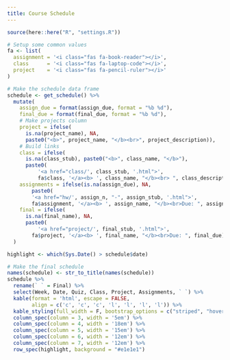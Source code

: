 ```yaml
---
title: Course Schedule
---
```


```r
source(here::here("R", "settings.R"))
```

```r
# Setup some common values
fa <- list(
  assignment = '<i class="fas fa-book-reader"></i>',
  class      = '<i class="fas fa-laptop-code"></i>',
  project    = '<i class="fas fa-pencil-ruler"></i>'
)

# Make the schedule data frame
schedule <- get_schedule() %>%
  mutate(
    assign_due = format(assign_due, format = "%b %d"),
    final_due = format(final_due, format = "%b %d"),
    # Make projects column
    project = ifelse(
      is.na(project_name), NA,
      paste0("<b>", project_name, "</b><br>", project_description)),
    # Build links
    class = ifelse(
      is.na(class_stub), paste0("<b>", class_name, "</b>"),
      paste0(
          '<a href="class/', class_stub, '.html">',
          fa$class, '</a><b> ', class_name, "</b><br> ", class_description)),
    assignments = ifelse(is.na(assign_due), NA, 
        paste0(
        '<a href="hw/', assign_n, "-", assign_stub, '.html">',
        fa$assignment, '</a><b> ', assign_name, "</b><br>Due: ", assign_due)),
    final = ifelse(
      is.na(final_name), NA,
      paste0(
          '<a href="project/', final_stub, '.html">',
        fa$project, '</a><b> ', final_name, "</b><br>Due: ", final_due))
  )

highlight <- which(Sys.Date() > schedule$date)
```

:::{.column-page}

```r
# Make the final schedule
names(schedule) <- str_to_title(names(schedule))
schedule %>%
  rename(` ` = Final) %>%
  select(Week, Date, Quiz, Class, Project, Assignments, ` `) %>%
  kable(format = 'html', escape = FALSE,
        align = c('c', 'c', 'c', 'l', 'l', 'l', 'l')) %>%
  kable_styling(full_width = F, bootstrap_options = c("striped", "hover")) %>%
  column_spec(column = 3, width = '5em') %>%
  column_spec(column = 4, width = '18em') %>%
  column_spec(column = 5, width = '15em') %>%
  column_spec(column = 6, width = '12em') %>%
  column_spec(column = 7, width = '12em') %>%
  row_spec(highlight, background = "#e1e1e1")
```
:::
